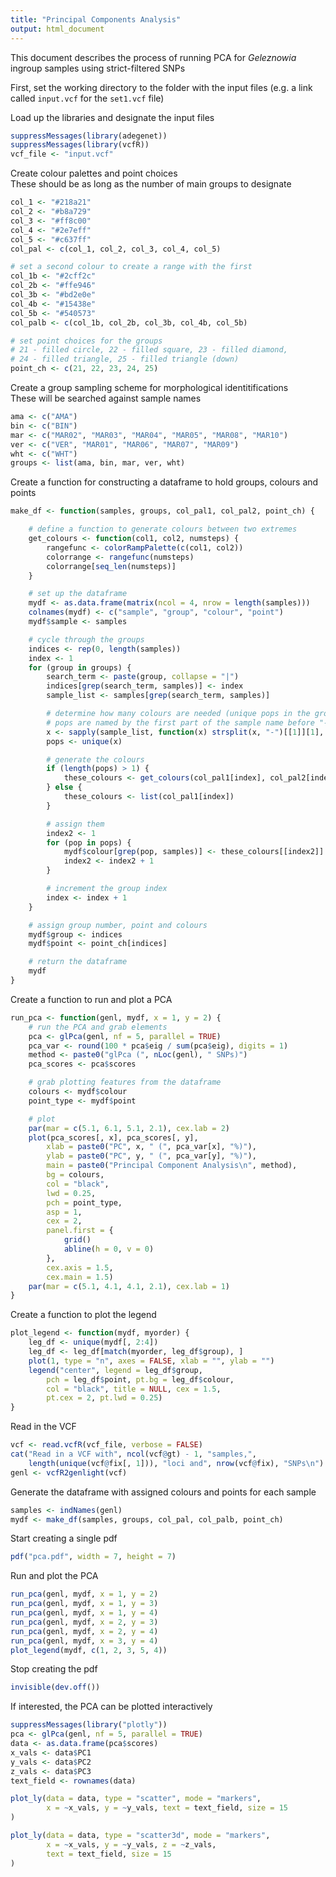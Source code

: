 ```yaml
---
title: "Principal Components Analysis"
output: html_document
---
```


This document describes the process of running PCA for *Geleznowia* ingroup samples using strict-filtered SNPs

First, set the working directory to the folder with the input files (e.g. a link called `input.vcf` for the `set1.vcf` file)

Load up the libraries and designate the input files  
```r
suppressMessages(library(adegenet))
suppressMessages(library(vcfR))
vcf_file <- "input.vcf"
```

Create colour palettes and point choices  
These should be as long as the number of main groups to designate  
```r
col_1 <- "#218a21"
col_2 <- "#b8a729"
col_3 <- "#ff8c00"
col_4 <- "#2e7eff"
col_5 <- "#c637ff"
col_pal <- c(col_1, col_2, col_3, col_4, col_5)

# set a second colour to create a range with the first
col_1b <- "#2cff2c"
col_2b <- "#ffe946"
col_3b <- "#bd2e0e"
col_4b <- "#15438e"
col_5b <- "#540573"
col_palb <- c(col_1b, col_2b, col_3b, col_4b, col_5b)

# set point choices for the groups
# 21 - filled circle, 22 - filled square, 23 - filled diamond,
# 24 - filled triangle, 25 - filled triangle (down)
point_ch <- c(21, 22, 23, 24, 25)
```

Create a group sampling scheme for morphological identitifications  
These will be searched against sample names  
```r
ama <- c("AMA")
bin <- c("BIN")
mar <- c("MAR02", "MAR03", "MAR04", "MAR05", "MAR08", "MAR10")
ver <- c("VER", "MAR01", "MAR06", "MAR07", "MAR09")
wht <- c("WHT")
groups <- list(ama, bin, mar, ver, wht)
```

Create a function for constructing a dataframe to hold groups, colours and points  
```r
make_df <- function(samples, groups, col_pal1, col_pal2, point_ch) {

	# define a function to generate colours between two extremes
	get_colours <- function(col1, col2, numsteps) {
		rangefunc <- colorRampPalette(c(col1, col2))
		colorrange <- rangefunc(numsteps)
		colorrange[seq_len(numsteps)]
	}

	# set up the dataframe
	mydf <- as.data.frame(matrix(ncol = 4, nrow = length(samples)))
	colnames(mydf) <- c("sample", "group", "colour", "point")
	mydf$sample <- samples

	# cycle through the groups
	indices <- rep(0, length(samples))
	index <- 1
	for (group in groups) {
		search_term <- paste(group, collapse = "|")
		indices[grep(search_term, samples)] <- index
		sample_list <- samples[grep(search_term, samples)]

		# determine how many colours are needed (unique pops in the group)
		# pops are named by the first part of the sample name before "-"
		x <- sapply(sample_list, function(x) strsplit(x, "-")[[1]][1], USE.NAMES = FALSE)
		pops <- unique(x)

		# generate the colours
		if (length(pops) > 1) {
			these_colours <- get_colours(col_pal1[index], col_pal2[index], length(pops))
		} else {
			these_colours <- list(col_pal1[index])
		}

		# assign them
		index2 <- 1
		for (pop in pops) {
			mydf$colour[grep(pop, samples)] <- these_colours[[index2]]
			index2 <- index2 + 1
		}

		# increment the group index
		index <- index + 1
	}

	# assign group number, point and colours
	mydf$group <- indices
	mydf$point <- point_ch[indices]

	# return the dataframe
	mydf
}
```

Create a function to run and plot a PCA
```r
run_pca <- function(genl, mydf, x = 1, y = 2) {
	# run the PCA and grab elements
	pca <- glPca(genl, nf = 5, parallel = TRUE)
	pca_var <- round(100 * pca$eig / sum(pca$eig), digits = 1)
	method <- paste0("glPca (", nLoc(genl), " SNPs)")
	pca_scores <- pca$scores

	# grab plotting features from the dataframe
	colours <- mydf$colour
	point_type <- mydf$point

	# plot
	par(mar = c(5.1, 6.1, 5.1, 2.1), cex.lab = 2)
	plot(pca_scores[, x], pca_scores[, y],
		xlab = paste0("PC", x, " (", pca_var[x], "%)"),
		ylab = paste0("PC", y, " (", pca_var[y], "%)"),
		main = paste0("Principal Component Analysis\n", method),
		bg = colours,
		col = "black",
		lwd = 0.25,
		pch = point_type,
		asp = 1,
		cex = 2,
		panel.first = {
			grid()
			abline(h = 0, v = 0)
		},
		cex.axis = 1.5,
		cex.main = 1.5)
	par(mar = c(5.1, 4.1, 4.1, 2.1), cex.lab = 1)
}
```

Create a function to plot the legend
```r
plot_legend <- function(mydf, myorder) {
	leg_df <- unique(mydf[, 2:4])
	leg_df <- leg_df[match(myorder, leg_df$group), ]
	plot(1, type = "n", axes = FALSE, xlab = "", ylab = "")
	legend("center", legend = leg_df$group,
		pch = leg_df$point, pt.bg = leg_df$colour,
		col = "black", title = NULL, cex = 1.5,
		pt.cex = 2, pt.lwd = 0.25)
}
```

Read in the VCF  
```r
vcf <- read.vcfR(vcf_file, verbose = FALSE)
cat("Read in a VCF with", ncol(vcf@gt) - 1, "samples,",
	length(unique(vcf@fix[, 1])), "loci and", nrow(vcf@fix), "SNPs\n")
genl <-	vcfR2genlight(vcf)
```

Generate the dataframe with assigned colours and points for each sample  
```r
samples <- indNames(genl)
mydf <- make_df(samples, groups, col_pal, col_palb, point_ch)
```

Start creating a single pdf
```r
pdf("pca.pdf", width = 7, height = 7)
```

Run and plot the PCA
```r
run_pca(genl, mydf, x = 1, y = 2)
run_pca(genl, mydf, x = 1, y = 3)
run_pca(genl, mydf, x = 1, y = 4)
run_pca(genl, mydf, x = 2, y = 3)
run_pca(genl, mydf, x = 2, y = 4)
run_pca(genl, mydf, x = 3, y = 4)
plot_legend(mydf, c(1, 2, 3, 5, 4))
```

Stop creating the pdf
```r
invisible(dev.off())
```

If interested, the PCA can be plotted interactively
```r
suppressMessages(library("plotly"))
pca <- glPca(genl, nf = 5, parallel = TRUE)
data <- as.data.frame(pca$scores)
x_vals <- data$PC1
y_vals <- data$PC2
z_vals <- data$PC3
text_field <- rownames(data)
```

```r
plot_ly(data = data, type = "scatter", mode = "markers",
		x = ~x_vals, y = ~y_vals, text = text_field, size = 15
)
```

```r
plot_ly(data = data, type = "scatter3d", mode = "markers",
		x = ~x_vals, y = ~y_vals, z = ~z_vals,
		text = text_field, size = 15
)
```
